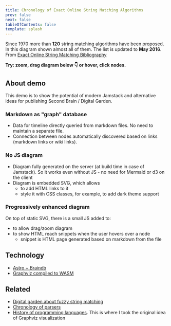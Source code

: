 ```yaml
---
title: Chronology of Exact Online String Matching Algorithms
prev: false
next: false
tableOfContents: false
template: splash
---
```


Since 1970 more than **120** string matching algorithms have been proposed. In this diagram shown almost all of them. The list is updated to **May 2016**. From [Exact Online String Matching Bibliography](https://arxiv.org/pdf/1605.05067.pdf)

**Try: zoom, drag diagram below 👇 or hover, click nodes.**


<Publications fullWidth />

## About demo

This demo is to show the potential of modern Jamstack and alternative ideas for publishing Second Brain / Digital Garden.

### Markdown as "graph" database

- Data for timeline directly queried from markdown files. No need to maintain a separate file.
- Connection between nodes automatically discovered based on links (markdown links or wiki links).

### No JS diagram

- Diagram fully generated on the server (at build time in case of Jamstack). So it works even without JS - no need for Mermaid or d3 on the client
- Diagram is embedded SVG, which allows
  - to add HTML links to it
  - style it with CSS classes, for example, to add dark theme support

### Progressively enhanced diagram

On top of static SVG, there is a small JS added to:

- to allow drag/zoom diagram
- to show HTML reach snippets when the user hovers over a node
  - snippet is HTML page generated based on markdown from the file

## Technology

- [Astro + Braindb](https://astro-digital-garden.stereobooster.com/recipes/braindb/)
- [Graphviz compiled to WASM](https://www.npmjs.com/package/@hpcc-js/wasm)

## Related

- [Digital garden about fuzzy string matching](https://fuzzy.stereobooster.com/)
- [Chronology of parsers](https://parsing.stereobooster.com/other/chronology-of-parsers/)
- [History of programming languages](https://rigaux.org/language-study/diagram.html). This is where I took the original idea of Graphviz visualization

